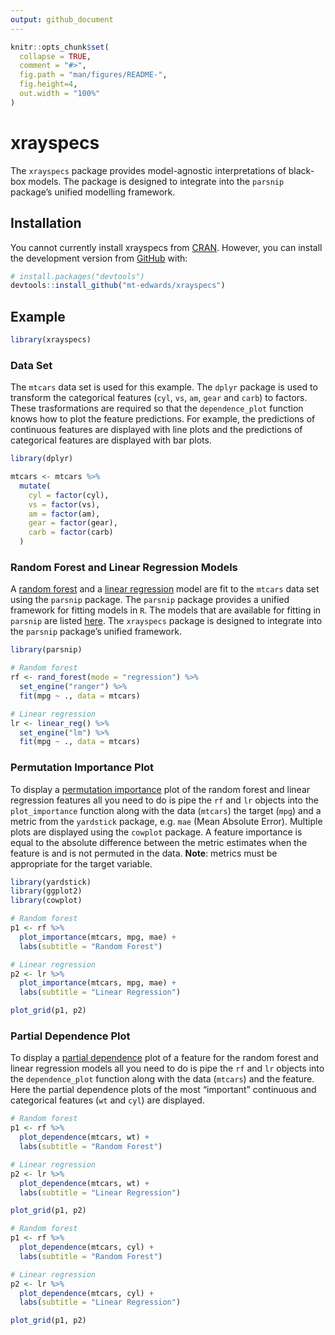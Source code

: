 ```yaml
---
output: github_document
---
```


<!-- README.md is generated from README.Rmd. Please edit that file -->

```r
knitr::opts_chunk$set(
  collapse = TRUE,
  comment = "#>",
  fig.path = "man/figures/README-",
  fig.height=4,
  out.width = "100%"
)
```
# xrayspecs

<!-- badges: start -->
<!-- badges: end -->

The `xrayspecs` package provides model-agnostic interpretations of black-box models. The package is designed to integrate into the `parsnip` package's unified modelling framework.

## Installation

You cannot currently install xrayspecs from [CRAN](https://CRAN.R-project.org). However, you can install the development version from [GitHub](https://github.com/) with:

```r
# install.packages("devtools")
devtools::install_github("mt-edwards/xrayspecs")
```
## Example

```r
library(xrayspecs)
```

### Data Set

The `mtcars` data set is used for this example. The `dplyr` package is used to transform the categorical features (`cyl`, `vs`, `am`, `gear` and `carb`) to factors. These trasformations are required so that the `dependence_plot` function knows how to plot the feature predictions. For example, the predictions of continuous features are displayed with line plots and the predictions of categorical features are displayed with bar plots.

```r
library(dplyr)

mtcars <- mtcars %>% 
  mutate(
    cyl = factor(cyl),
    vs = factor(vs),
    am = factor(am),
    gear = factor(gear),
    carb = factor(carb)
  )
```

### Random Forest and Linear Regression Models

A [random forest](https://en.wikipedia.org/wiki/Random_forest) and a [linear regression](https://en.wikipedia.org/wiki/Linear_regression) model are fit to the `mtcars` data set using the `parsnip` package. The `parsnip` package provides a unified framework for fitting models in `R`. The models that are available for fitting in `parsnip` are listed [here](https://tidymodels.github.io/parsnip/articles/articles/Models.html). The `xrayspecs` package is designed to integrate into the `parsnip` package's unified framework.

```r
library(parsnip)

# Random forest
rf <- rand_forest(mode = "regression") %>% 
  set_engine("ranger") %>% 
  fit(mpg ~ ., data = mtcars)

# Linear regression
lr <- linear_reg() %>% 
  set_engine("lm") %>% 
  fit(mpg ~ ., data = mtcars)
```

### Permutation Importance Plot

To display a [permutation importance](https://christophm.github.io/interpretable-ml-book/feature-importance.html) plot of the random forest and linear regression features all you need to do is pipe the `rf` and `lr` objects into the `plot_importance` function along with the data (`mtcars`) the target (`mpg`) and a metric from the `yardstick` package, e.g. `mae` (Mean Absolute Error). Multiple plots are displayed using the `cowplot` package. A feature importance is equal to the absolute difference between the metric estimates when the feature is and is not permuted in the data. **Note**: metrics must be appropriate for the target variable.

```r
library(yardstick)
library(ggplot2)
library(cowplot)

# Random forest
p1 <- rf %>% 
  plot_importance(mtcars, mpg, mae) +
  labs(subtitle = "Random Forest")

# Linear regression
p2 <- lr %>% 
  plot_importance(mtcars, mpg, mae) +
  labs(subtitle = "Linear Regression")

plot_grid(p1, p2)
```

### Partial Dependence Plot

To display a [partial dependence](https://christophm.github.io/interpretable-ml-book/pdp.html) plot of a feature for the random forest and linear regression models all you need to do is pipe the `rf` and `lr` objects into the `dependence_plot` function along with the data (`mtcars`) and the feature. Here the partial dependence plots of the most "important" continuous and categorical features (`wt` and `cyl`) are displayed.

```r
# Random forest
p1 <- rf %>% 
  plot_dependence(mtcars, wt) +
  labs(subtitle = "Random Forest")

# Linear regression
p2 <- lr %>% 
  plot_dependence(mtcars, wt) +
  labs(subtitle = "Linear Regression")

plot_grid(p1, p2)
```

```r
# Random forest
p1 <- rf %>% 
  plot_dependence(mtcars, cyl) +
  labs(subtitle = "Random Forest")

# Linear regression
p2 <- lr %>% 
  plot_dependence(mtcars, cyl) +
  labs(subtitle = "Linear Regression")

plot_grid(p1, p2)
```
